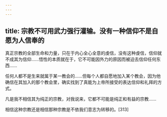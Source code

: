 ```yaml
---
---
---
```

title: 宗教不可用武力强行灌输。没有一种信仰不是自愿为人信奉的
---




真正宗教的全部生命和力量，只在于内心全心全意的虔信，没有这种虔信，信仰就不成其为信仰……悟性的本质就在于，它不可能因外力的原因而被迫去信仰任何东西……

任何人都不是生来就属于某一教会的……但每个人都自愿地加入某个教会，因为他确信在其加入的那个教会里，确实找到了真能为上帝所接受的表达信仰和礼拜的方式。

凡是我不相信其为纯正的宗教，对我说来，它都不可能是纯正和有益的宗教……

相信这种宗教还是相信那种宗教是不依我们意志为转移的。[313]